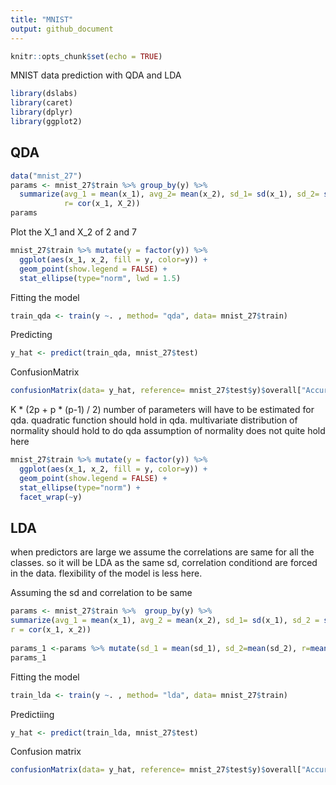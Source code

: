 ```yaml
---
title: "MNIST"
output: github_document
---
```


```r
knitr::opts_chunk$set(echo = TRUE)
```

MNIST data prediction with QDA and LDA

```r
library(dslabs)
library(caret)
library(dplyr)
library(ggplot2)
```

## QDA

```r
data("mnist_27")
params <- mnist_27$train %>% group_by(y) %>% 
  summarize(avg_1 = mean(x_1), avg_2= mean(x_2), sd_1= sd(x_1), sd_2= sd(x_2), 
            r= cor(x_1, X_2))
params
```

Plot the X_1 and X_2 of 2 and 7
```r
mnist_27$train %>% mutate(y = factor(y)) %>%  
  ggplot(aes(x_1, x_2, fill = y, color=y)) +    
  geom_point(show.legend = FALSE) + 
  stat_ellipse(type="norm", lwd = 1.5)
```

Fitting the model
```r
train_qda <- train(y ~. , method= "qda", data= mnist_27$train)
```

Predicting
```r
y_hat <- predict(train_qda, mnist_27$test)
```

ConfusionMatrix
```r
confusionMatrix(data= y_hat, reference= mnist_27$test$y)$overall["Accuracy"]
```

K * (2p + p * (p-1) / 2) number of parameters will have to be estimated for qda.
quadratic function should hold in qda.
multivariate distribution of normality should hold to do qda
assumption of normality does not quite hold here

```r
mnist_27$train %>% mutate(y = factor(y)) %>%    
  ggplot(aes(x_1, x_2, fill = y, color=y)) +    
  geom_point(show.legend = FALSE) +    
  stat_ellipse(type="norm") +   
  facet_wrap(~y)
```


## LDA
when predictors are large we assume the correlations are same for all the classes.
so it will be LDA as the same sd, correlation conditiond are forced in the data.
flexibility of the model is less here.

Assuming the sd and correlation to be same
```r
params <- mnist_27$train %>%  group_by(y) %>% 
summarize(avg_1 = mean(x_1), avg_2 = mean(x_2), sd_1= sd(x_1), sd_2 = sd(x_2), 
r = cor(x_1, x_2))
 
params_1 <-params %>% mutate(sd_1 = mean(sd_1), sd_2=mean(sd_2), r=mean(r))
params_1
```

Fitting the model
```r
train_lda <- train(y ~. , method= "lda", data= mnist_27$train)
```

Predictiing
```r
y_hat <- predict(train_lda, mnist_27$test)
```

Confusion matrix
```r
confusionMatrix(data= y_hat, reference= mnist_27$test$y)$overall["Accuracy"]
```

